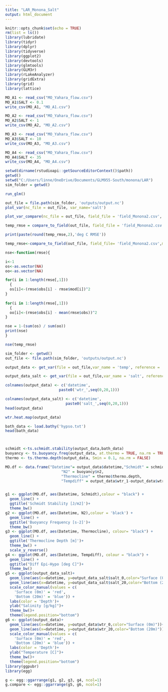 ```yaml
---
title: "LAR_Monona_Salt"
output: html_document
---
```


```r
knitr::opts_chunk$set(echo = TRUE)
rm(list = ls())
library(lubridate)
library(tidyr)
library(dplyr)
library(tidyverse)
library(ggplot2)
library(devtools)
library(glmtools)
library(GLM3r)
library(rLakeAnalyzer)
library(gridExtra)
library(grid)
library(lattice)
```

```r
MO_A1 <- read_csv("MO_Yahara_flow.csv")
MO_A1$SALT <- 0.1
write_csv(MO_A1, "MO_A1.csv")

MO_A2 <- read_csv("MO_Yahara_flow.csv")
MO_A2$SALT <- 1 
write_csv(MO_A2, "MO_A2.csv")

MO_A3 <- read_csv("MO_Yahara_flow.csv")
MO_A3$SALT <- 10
write_csv(MO_A3, "MO_A3.csv")

MO_A4 <- read_csv("MO_Yahara_flow.csv")
MO_A4$SALT <- 35
write_csv(MO_A4, "MO_A4.csv")


```

```r
setwd(dirname(rstudioapi::getSourceEditorContext()$path))
getwd()
setwd("C:/Users/linne/OneDrive/Documents/GLM955-South/monona/LAR")
sim_folder = getwd()

run_glm()

out_file = file.path(sim_folder, 'outputs/output.nc')
plot_var(nc_file = out_file, var_name='salt')

plot_var_compare(nc_file = out_file, field_file = 'field_Monona2.csv', var_name = 'temp')

temp_rmse = compare_to_field(out_file, field_file = 'field_Monona2.csv', metric='water.temperature', as_value=F)

print(paste(round(temp_rmse,2),'deg C RMSE')) 

temp_rmse<-compare_to_field(out_file, field_file= 'field_Monona2.csv',metric= 'water.temperature', as_value= T, precision= 'hours')

nse<-function(rmse){

i<-1
os<-as.vector(NA)
oo<-as.vector(NA)

for(i in 1:length(rmse[,1]))
  {
  os[i]<-(rmse$obs[i] - rmse$mod[i])^2
}
  
for(i in 1:length(rmse[,1]))
  {
  oo[i]<-(rmse$obs[i] - mean(rmse$obs))^2
}

nse = 1-(sum(os) / sum(oo))
print(nse)
}

nse(temp_rmse)
```




```r
sim_folder <- getwd()
out_file <- file.path(sim_folder, 'outputs/output.nc')

output_data <- get_var(file = out_file,var_name = 'temp', reference = 'surface',z_out = seq(0,20,1))

output_data_salt <- get_var(file = out_file,var_name = 'salt', reference = 'surface',z_out = seq(0,20,1))

colnames(output_data) <- c('datetime',
                        paste0('wtr_',seq(0,20,1)))

colnames(output_data_salt) <- c('datetime',
                           paste0('salt_',seq(0,20,1)))
head(output_data)

wtr.heat.map(output_data)

bath_data <- load.bathy('hypso.txt')
head(bath_data)



schmidt <-ts.schmidt.stability(output_data,bath_data)
buoyancy <- ts.buoyancy.freq(output_data, at.thermo = TRUE, na.rm = TRUE)
thermo <- ts.thermo.depth(output_data, Smin = 0.1, na.rm = FALSE)

MO.df <- data.frame("Datetime"= output_data$datetime,"Schmidt" = schmidt$schmidt.stability,
                         "N2" = buoyancy$n2, 
                         "Thermocline" = thermo$thermo.depth, 
                         "Tempdiff" = output_data$wtr_1-output_data$wtr_20)


g1 <- ggplot(MO.df, aes(Datetime, Schmidt),colour = "black") +
  geom_line() +
  ggtitle('Schmidt Stability [J/m2]')+
  theme_bw()
g2 <- ggplot(MO.df, aes(Datetime, N2),colour = 'black') +
  geom_line() +
  ggtitle('Buoyancy Frequency [s-2]')+
  theme_bw()
g3 <- ggplot(MO.df, aes(Datetime, Thermocline), colour= "black") +
  geom_line() +
  ggtitle('Thermocline Depth [m]')+
  theme_bw() +
  scale_y_reverse()
g4 <- ggplot(MO.df, aes(Datetime, Tempdiff), colour = "black") +
  geom_line() +
  ggtitle("Diff Epi-Hypo [deg C]")+
  theme_bw()
g5 <- ggplot(output_data_salt)+
  geom_line(aes(x=datetime, y=output_data_salt$salt_0,color="Surface (0m)"))+
  geom_line(aes(x=datetime, y=output_data_salt$salt_20,color="Bottom (20m)"))+
  scale_color_manual(values = c(
    'Surface (0m)' = 'red',
    'Bottom (20m)' = 'blue')) +
  labs(color = 'Depth')+
  ylab("Salinity [g/kg]")+
  theme_bw()+
  theme(legend.position="bottom")
g6 <- ggplot(output_data)+
  geom_line(aes(x=datetime, y=output_data$wtr_0,color="Surface (0m)"))+
  geom_line(aes(x=datetime, y=output_data$wtr_20,color="Bottom (20m)"))+
  scale_color_manual(values = c(
    'Surface (0m)' = 'red',
    'Bottom (20m)' = 'blue')) +
  labs(color = 'Depth')+
  ylab("Temperature [C]")+
  theme_bw()+
  theme(legend.position="bottom")
library(ggpubr)
library(egg)

g <- egg::ggarrange(g1, g2, g3, g4, ncol=1)
g.compare <- egg::ggarrange(g5, g6, ncol=1)

```